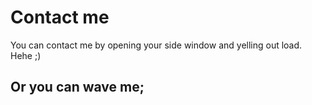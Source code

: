 
# Contact me

You can contact me by opening your side window and yelling out load. Hehe ;)

## Or you can wave me;

<Wave />
